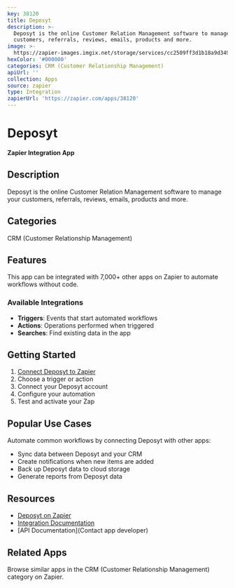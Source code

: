```yaml
---
key: 38120
title: Deposyt
description: >-
  Deposyt is the online Customer Relation Management software to manage your
  customers, referrals, reviews, emails, products and more.
image: >-
  https://zapier-images.imgix.net/storage/services/cc2509ff3d1b18a9d349fa158f041f26.png?auto=format%2Ccompress&ixlib=python-3.0.0&q=50
hexColor: '#000000'
categories: CRM (Customer Relationship Management)
apiUrl: ''
collection: Apps
source: zapier
type: Integration
zapierUrl: 'https://zapier.com/apps/38120'
---
```

# Deposyt

**Zapier Integration App**

## Description

Deposyt is the online Customer Relation Management software to manage your customers, referrals, reviews, emails, products and more.

## Categories

CRM (Customer Relationship Management)

## Features

This app can be integrated with 7,000+ other apps on Zapier to automate workflows without code.

### Available Integrations

- **Triggers**: Events that start automated workflows
- **Actions**: Operations performed when triggered
- **Searches**: Find existing data in the app

## Getting Started

1. [Connect Deposyt to Zapier](https://zapier.com/apps/38120)
2. Choose a trigger or action
3. Connect your Deposyt account
4. Configure your automation
5. Test and activate your Zap

## Popular Use Cases

Automate common workflows by connecting Deposyt with other apps:

- Sync data between Deposyt and your CRM
- Create notifications when new items are added
- Back up Deposyt data to cloud storage
- Generate reports from Deposyt data

## Resources

- [Deposyt on Zapier](https://zapier.com/apps/38120)
- [Integration Documentation](https://zapier.com/apps/38120/integrations)
- [API Documentation](Contact app developer)

## Related Apps

Browse similar apps in the CRM (Customer Relationship Management) category on Zapier.

